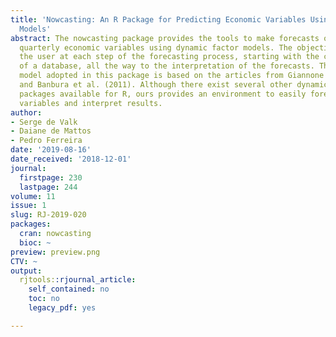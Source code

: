 ```yaml
---
title: 'Nowcasting: An R Package for Predicting Economic Variables Using Dynamic Factor
  Models'
abstract: The nowcasting package provides the tools to make forecasts of monthly or
  quarterly economic variables using dynamic factor models. The objective is to help
  the user at each step of the forecasting process, starting with the construction
  of a database, all the way to the interpretation of the forecasts. The dynamic factor
  model adopted in this package is based on the articles from Giannone et al. (2008)
  and Banbura et al. (2011). Although there exist several other dynamic factor model
  packages available for R, ours provides an environment to easily forecast economic
  variables and interpret results.
author:
- Serge de Valk
- Daiane de Mattos
- Pedro Ferreira
date: '2019-08-16'
date_received: '2018-12-01'
journal:
  firstpage: 230
  lastpage: 244
volume: 11
issue: 1
slug: RJ-2019-020
packages:
  cran: nowcasting
  bioc: ~
preview: preview.png
CTV: ~
output:
  rjtools::rjournal_article:
    self_contained: no
    toc: no
    legacy_pdf: yes

---
```

